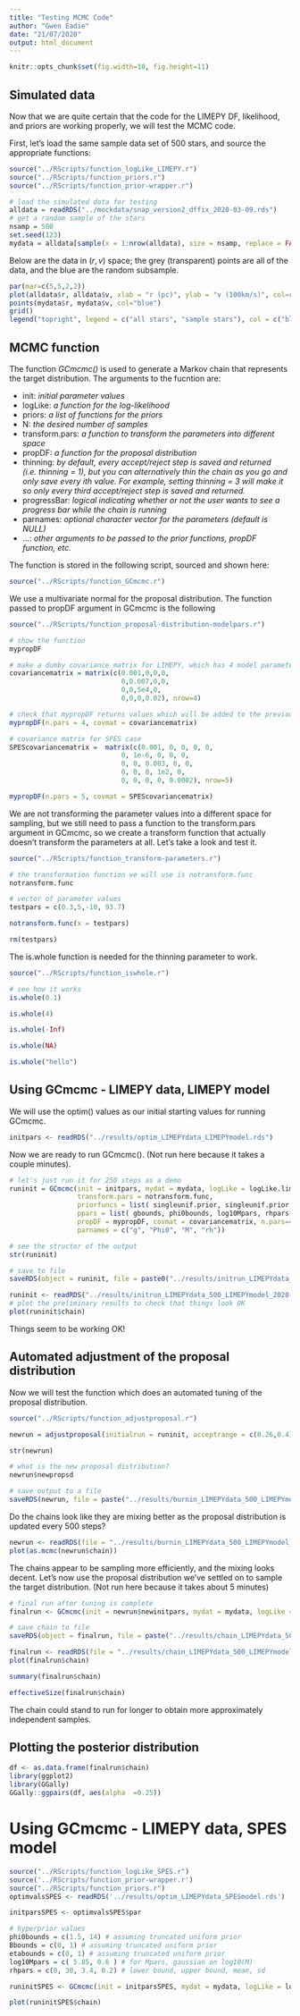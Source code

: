 ```yaml
---
title: "Testing MCMC Code"
author: "Gwen Eadie"
date: "21/07/2020"
output: html_document
---
```

```r
knitr::opts_chunk$set(fig.width=10, fig.height=11)
```
## Simulated data

Now that we are quite certain that the code for the LIMEPY DF, likelihood, and priors are working properly, we will test the MCMC code. 

First, let's load the same sample data set of 500 stars, and source the appropriate functions:
```r
source("../RScripts/function_logLike_LIMEPY.r")
source("../RScripts/function_priors.r")
source("../RScripts/function_prior-wrapper.r")

# load the simulated data for testing
alldata = readRDS("../mockdata/snap_version2_dffix_2020-03-09.rds")
# get a random sample of the stars
nsamp = 500
set.seed(123)
mydata = alldata[sample(x = 1:nrow(alldata), size = nsamp, replace = FALSE), ]
```

Below are the data in $(r,v)$ space; the grey (transparent) points are all of the data, and the blue are the random subsample.
```r
par(mar=c(5,5,2,2))
plot(alldata$r, alldata$v, xlab = "r (pc)", ylab = "v (100km/s)", col=rgb(0,0,0, alpha=0.03), cex.lab=1.5, cex.axis=1.5, main = "simulated data generated from a LIMEPY model")
points(mydata$r, mydata$v, col="blue")
grid()
legend("topright", legend = c("all stars", "sample stars"), col = c("black", "blue"), pch = c(1,1))

```

## MCMC function 

The function _GCmcmc()_ is used to generate a Markov chain that represents the target distribution. The arguments to the fucntion are:

 * init: _initial parameter values_
 * logLike: _a function for the log-likelihood_
 * priors: _a list of functions for the priors_
 * N: _the desired number of samples_
 * transform.pars: _a function to transform the parameters into different space_
 * propDF: _a function for the proposal distribution_
 * thinning: _by default, every accept/reject step is saved and returned (i.e. thinning = 1), but you can alternatively thin the chain as you go and only save every ith value. For example, setting thinning = 3 will make it so only every third accept/reject step is saved and returned._
 * progressBar: _logical indicating whether or not the user wants to see a progress bar while the chain is running_
 * parnames: _optional character vector for the parameters (default is NULL)_
 * ...: _other arguments to be passed to the prior functions, propDF function, etc._

The function is stored in the following script, sourced and shown here:
```r
source("../RScripts/function_GCmcmc.r")
```

We use a multivariate normal for the proposal distribution. The function passed to propDF argument in GCmcmc is the following
```r
source("../RScripts/function_proposal-distribution-modelpars.r")

# show the function
mypropDF

# make a dumby covariance matrix for LIMEPY, which has 4 model parameters
covariancematrix = matrix(c(0.001,0,0,0, 
                            0,0.007,0,0,
                            0,0,5e4,0,
                            0,0,0,0.02), nrow=4)

# check that mypropDF returns values which will be added to the previous parameter values
mypropDF(n.pars = 4, covmat = covariancematrix)

# covariance matrix for SPES case
SPEScovariancematrix =  matrix(c(0.001, 0, 0, 0, 0,
                            0, 1e-6, 0, 0, 0,
                            0, 0, 0.003, 0, 0,
                            0, 0, 0, 1e2, 0,
                            0, 0, 0, 0, 0.0002), nrow=5)

mypropDF(n.pars = 5, covmat = SPEScovariancematrix)
```

We are not transforming the parameter values into a different space for sampling, but we still need to pass a function to the transform.pars argument in GCmcmc, so we create a transform function that actually doesn't transform the parameters at all. Let's take a look and test it.
```r
source("../RScripts/function_transform-parameters.r")

# the transformation function we will use is notransform.func
notransform.func

# vector of parameter values
testpars = c(0.3,5,-10, 93.7)

notransform.func(x = testpars)

rm(testpars)
```

The is.whole function is needed for the thinning parameter to work. 
```r
source("../RScripts/function_iswhole.r")

# see how it works
is.whole(0.1)

is.whole(4)

is.whole(-Inf)

is.whole(NA)

is.whole("hello")
```

## Using GCmcmc - LIMEPY data, LIMEPY model

We will use the optim() values as our initial starting values for running GCmcmc. 
```r
initpars <- readRDS("../results/optim_LIMEPYdata_LIMEPYmodel.rds")

```

Now we are ready to run GCmcmc(). (Not run here because it takes a couple minutes).
```r
# let's just run it for 250 steps as a demo
runinit = GCmcmc(init = initpars, mydat = mydata, logLike = logLike.limepy, priors = prior.wrapper, N = 500, 
                 transform.pars = notransform.func, 
                 priorfuncs = list( singleunif.prior, singleunif.prior, normlog10M.prior, truncnorm.prior ),
                 ppars = list( gbounds, phi0bounds, log10Mpars, rhpars ),
                 propDF = mypropDF, covmat = covariancematrix, n.pars=4,
                 parnames = c("g", "Phi0", "M", "rh"))

# see the structor of the output
str(runinit)

# save to file
saveRDS(object = runinit, file = paste0("../results/initrun_LIMEPYdata_500_LIMEPYmodel_", Sys.Date(), ".rds"))
```

```r
runinit <- readRDS("../results/initrun_LIMEPYdata_500_LIMEPYmodel_2020-07-21.rds")
# plot the preliminary results to check that things look OK
plot(runinit$chain)
```

Things seem to be working OK!

## Automated adjustment of the proposal distribution

Now we will test the function which does an automated tuning of the proposal distribution.
```r
source("../RScripts/function_adjustproposal.r")

newrun = adjustproposal(initialrun = runinit, acceptrange = c(0.26,0.4), Nsteps = 250, yourpatience = 10, mydat = mydata, logLike = logLike.limepy, priors = prior.wrapper, transform.pars = notransform.func, priorfuncs = list( singleunif.prior, singleunif.prior, normlog10M.prior, truncnorm.prior ), ppars = list( gbounds, phi0bounds, log10Mpars, rhpars ), propDF = mypropDF, parnames = c("g", "Phi_0", "M", "r_h"), n.pars=4)

str(newrun)

# what is the new proposal distribution?
newrun$newpropsd

# save output to a file
saveRDS(newrun, file = paste("../results/burnin_LIMEPYdata_500_LIMEPYmodel_", Sys.Date(), ".rds", sep="") )
```

Do the chains look like they are mixing better as the proposal distribution is updated every 500 steps?
```r
newrun <- readRDS(file = "../results/burnin_LIMEPYdata_500_LIMEPYmodel_2020-07-21.rds")
plot(as.mcmc(newrun$chain))
```

The chains appear to be sampling more efficiently, and the mixing looks decent. Let's now use the proposal distribution we've settled on to sample the target distribution. (Not run here because it takes about 5 minutes)
```r

# final run after tuning is complete
finalrun <- GCmcmc(init = newrun$newinitpars, mydat = mydata, logLike = logLike.limepy, priors = prior.wrapper, N = 5e3, transform.pars = notransform.func, priorfuncs = list( singleunif.prior, singleunif.prior, normlog10M.prior, truncnorm.prior ), ppars = list( gbounds, phi0bounds, log10Mpars, rhpars ), propDF = mypropDF, parnames = c("g", "Phi_0", "M", "r_h"), n.pars=4, covmat=newrun$newpropsd)

# save chain to file
saveRDS(object = finalrun, file = paste("../results/chain_LIMEPYdata_500_LIMEPYmodel_", Sys.Date(), ".rds", sep="") )
```

```r
finalrun <- readRDS(file = "../results/chain_LIMEPYdata_500_LIMEPYmodel_2020-07-21.rds")
plot(finalrun$chain)

summary(finalrun$chain)

effectiveSize(finalrun$chain)
```

The chain could stand to run for longer to obtain more approximately independent samples. 

## Plotting the posterior distribution
```r
df <- as.data.frame(finalrun$chain)
library(ggplot2)
library(GGally)
GGally::ggpairs(df, aes(alpha  =0.25))

```


# Using GCmcmc - LIMEPY data, SPES model

```r
source("../RScripts/function_logLike_SPES.r")
source('../RScripts/function_prior-wrapper.r')
source("../RScripts/function_priors.r")
optimvalsSPES <- readRDS('../results/optim_LIMEPYdata_SPESmodel.rds')

initparsSPES <- optimvalsSPES$par

# hyperprior values
phi0bounds = c(1.5, 14) # assuming truncated uniform prior
Bbounds = c(0, 1) # assuming truncated uniform prior
etabounds = c(0, 1) # assuming truncated uniform prior
log10Mpars = c( 5.85, 0.6 ) # for Mpars, gaussian on log10(M)
rhpars = c(0, 30, 3.4, 0.2) # lower bound, upper bound, mean, sd 

```


```r


runinitSPES <- GCmcmc(init = initparsSPES, mydat = mydata, logLike = logLike.spes, N=250, transform.pars = notransform.func, priors = prior.wrapper, priorfuncs = list( singleunif.prior, singleunif.prior, singleunif.prior, normlog10M.prior, truncnorm.prior ), ppars = list( phi0bounds, Bbounds, etabounds, log10Mpars, rhpars ), propDF = mypropDF, covmat = SPEScovariancematrix, n.pars=5, parnames = c("Phi_0", "B", "eta", "M", "r_h"), progressBar = FALSE )

plot(runinitSPES$chain)
```
